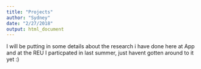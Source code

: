 ```yaml
---
title: "Projects"
author: "Sydney"
date: "2/27/2018"
output: html_document
---
```

I will be putting in some details about the research i have done here at App and at the REU I particpated in last summer, just havent gotten around to it yet :)



```r

```


